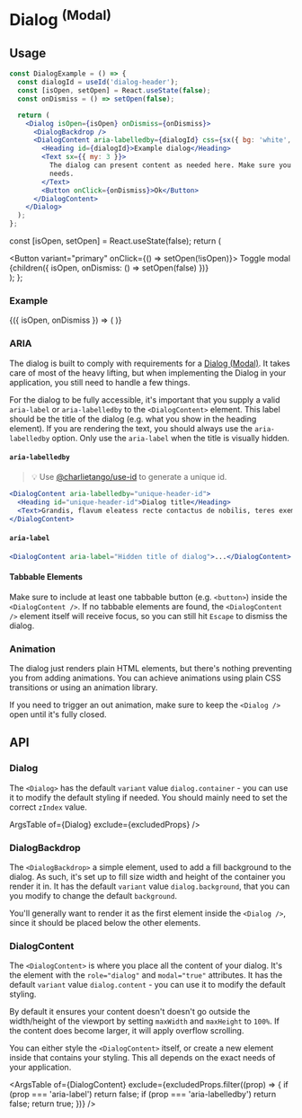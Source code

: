 
<Meta title="Components/Dialog (Modal)" component={Dialog} />

# Dialog <sup>(Modal)</sup>

## Usage

```jsx
const DialogExample = () => {
  const dialogId = useId('dialog-header');
  const [isOpen, setOpen] = React.useState(false);
  const onDismiss = () => setOpen(false);

  return (
    <Dialog isOpen={isOpen} onDismiss={onDismiss}>
      <DialogBackdrop />
      <DialogContent aria-labelledby={dialogId} css={sx({ bg: 'white', p: 3, borderRadius: 4 })}>
        <Heading id={dialogId}>Example dialog</Heading>
        <Text sx={{ my: 3 }}>
          The dialog can present content as needed here. Make sure you style it according to your
          needs.
        </Text>
        <Button onClick={onDismiss}>Ok</Button>
      </DialogContent>
    </Dialog>
  );
};
```

  const [isOpen, setOpen] = React.useState(false);
  return (
    <div>
      <Button variant="primary" onClick={() => setOpen(!isOpen)}>
        Toggle modal
      </Button>
      {children({ isOpen, onDismiss: () => setOpen(false) })}
    </div>
  );
};

### Example

<Canvas>
  <OpenState>
    {({ isOpen, onDismiss }) => (
      <Dialog isOpen={isOpen} onDismiss={onDismiss}>
        <DialogBackdrop />
        <DialogContent aria-labelledby="dialog-header">
          <Heading id="dialog-header">Example dialog</Heading>
          <Text sx={{ my: 3 }}>The dialog can present content as needed here.</Text>
          <Button onClick={onDismiss}>Ok</Button>
        </DialogContent>
      </Dialog>
    )}
  </OpenState>
</Canvas>

### ARIA

The dialog is built to comply with requirements for a
[Dialog (Modal)](https://www.w3.org/TR/wai-aria-practices-1.1/#dialog_modal). It takes care of most
of the heavy lifting, but when implementing the Dialog in your application, you still need to handle
a few things.

For the dialog to be fully accessible, it's important that you supply a valid `aria-label` or
`aria-labelledby` to the `<DialogContent>` element. This label should be the title of the dialog
(e.g. what you show in the heading element). If you are rendering the text, you should always use
the `aria-labelledby` option. Only use the `aria-label` when the title is visually hidden.

#### `aria-labelledby`

> 💡 Use [@charlietango/use-id](https://www.npmjs.com/package/@charlietango/use-id) to generate a
> unique id.

```jsx
<DialogContent aria-labelledby="unique-header-id">
  <Heading id="unique-header-id">Dialog title</Heading>
  <Text>Grandis, flavum eleatess recte contactus de nobilis, teres exemplar.</Text>
</DialogContent>
```

#### `aria-label`

```jsx
<DialogContent aria-label="Hidden title of dialog">...</DialogContent>
```

#### Tabbable Elements

Make sure to include at least one tabbable button (e.g. `<button>`) inside the `<DialogContent />`.
If no tabbable elements are found, the `<DialogContent />` element itself will receive focus, so you
can still hit `Escape` to dismiss the dialog.

### Animation

The dialog just renders plain HTML elements, but there's nothing preventing you from adding
animations. You can achieve animations using plain CSS transitions or using an animation library.

If you need to trigger an out animation, make sure to keep the `<Dialog />` open until it's fully
closed.

## API

### Dialog

The `<Dialog>` has the default `variant` value `dialog.container` - you can use it to modify the
default styling if needed. You should mainly need to set the correct `zIndex` value.

ArgsTable of={Dialog} exclude={excludedProps} />

### DialogBackdrop

The `<DialogBackdrop>` a simple element, used to add a fill background to the dialog. As such, it's
set up to fill size width and height of the container you render it in. It has the default `variant`
value `dialog.background`, that you can you modify to change the default `background`.

You'll generally want to render it as the first element inside the `<Dialog />`, since it should be
placed below the other elements.

### DialogContent

The `<DialogContent>` is where you place all the content of your dialog. It's the element with the
`role="dialog"` and `modal="true"` attributes. It has the default `variant` value `dialog.content` -
you can use it to modify the default styling.

By default it ensures your content doesn't doesn't go outside the width/height of the viewport by
setting `maxWidth` and `maxHeight` to `100%`. If the content does become larger, it will apply
overflow scrolling.

You can either style the `<DialogContent>` itself, or create a new element inside that contains your
styling. This all depends on the exact needs of your application.

<ArgsTable
  of={DialogContent}
  exclude={excludedProps.filter((prop) => {
    if (prop === 'aria-label') return false;
    if (prop === 'aria-labelledby') return false;
    return true;
  })}
/>
